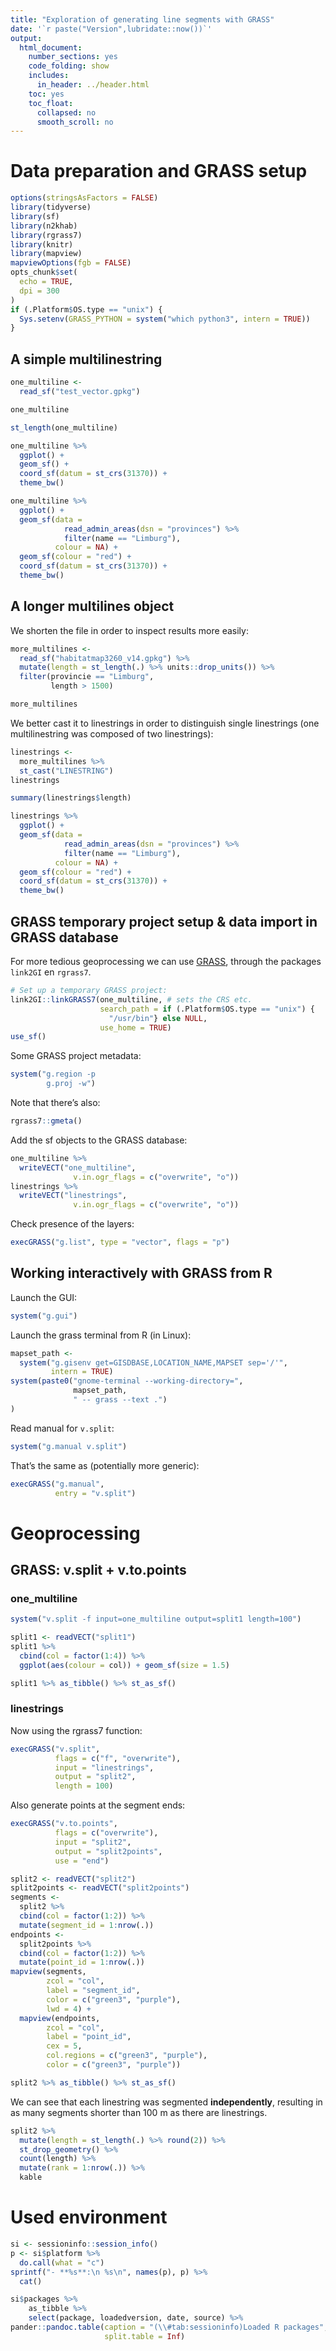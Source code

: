 ```yaml
---
title: "Exploration of generating line segments with GRASS"
date: '`r paste("Version",lubridate::now())`'
output:
  html_document:
    number_sections: yes
    code_folding: show
    includes:
      in_header: ../header.html
    toc: yes
    toc_float:
      collapsed: no
      smooth_scroll: no
---
```


# Data preparation and GRASS setup

```r
options(stringsAsFactors = FALSE)
library(tidyverse)
library(sf)
library(n2khab)
library(rgrass7)
library(knitr)
library(mapview)
mapviewOptions(fgb = FALSE)
opts_chunk$set(
  echo = TRUE,
  dpi = 300
)
if (.Platform$OS.type == "unix") {
  Sys.setenv(GRASS_PYTHON = system("which python3", intern = TRUE))
}

```

## A simple multilinestring

```r
one_multiline <- 
  read_sf("test_vector.gpkg")
```

```r
one_multiline
```


```r
st_length(one_multiline)
```


```r
one_multiline %>% 
  ggplot() +
  geom_sf() + 
  coord_sf(datum = st_crs(31370)) +
  theme_bw()
```


```r
one_multiline %>% 
  ggplot() +
  geom_sf(data = 
            read_admin_areas(dsn = "provinces") %>% 
            filter(name == "Limburg"),
          colour = NA) +
  geom_sf(colour = "red") + 
  coord_sf(datum = st_crs(31370)) +
  theme_bw()
```

## A longer multilines object

We shorten the file in order to inspect results more easily:

```r
more_multilines <- 
  read_sf("habitatmap3260_v14.gpkg") %>% 
  mutate(length = st_length(.) %>% units::drop_units()) %>% 
  filter(provincie == "Limburg",
         length > 1500)
```

```r
more_multilines
```

We better cast it to linestrings in order to distinguish single linestrings (one multilinestring was composed of two linestrings):

```r
linestrings <- 
  more_multilines %>% 
  st_cast("LINESTRING")
linestrings
```




```r
summary(linestrings$length)
```

```r
linestrings %>% 
  ggplot() +
  geom_sf(data = 
            read_admin_areas(dsn = "provinces") %>% 
            filter(name == "Limburg"),
          colour = NA) +
  geom_sf(colour = "red") + 
  coord_sf(datum = st_crs(31370)) +
  theme_bw()
```


## GRASS temporary project setup & data import in GRASS database

For more tedious geoprocessing we can use [GRASS](https://grass.osgeo.org/), through the packages `link2GI` en `rgrass7`.

```r
# Set up a temporary GRASS project:
link2GI::linkGRASS7(one_multiline, # sets the CRS etc.
                    search_path = if (.Platform$OS.type == "unix") {
                      "/usr/bin"} else NULL,
                    use_home = TRUE)
use_sf()
```

Some GRASS project metadata:

```r
system("g.region -p
        g.proj -w")
```

Note that there's also:

```r
rgrass7::gmeta()
```

Add the sf objects to the GRASS database:

```r
one_multiline %>% 
  writeVECT("one_multiline",
              v.in.ogr_flags = c("overwrite", "o"))
linestrings %>% 
  writeVECT("linestrings",
              v.in.ogr_flags = c("overwrite", "o"))
```

Check presence of the layers:

```r
execGRASS("g.list", type = "vector", flags = "p")
```

## Working interactively with GRASS from R

Launch the GUI:

```r
system("g.gui")
```

Launch the grass terminal from R (in Linux):

```r
mapset_path <- 
  system("g.gisenv get=GISDBASE,LOCATION_NAME,MAPSET sep='/'", 
         intern = TRUE)
system(paste0("gnome-terminal --working-directory=",
              mapset_path,
              " -- grass --text .")
)
```

Read manual for `v.split`:

```r
system("g.manual v.split")
```

That's the same as (potentially more generic):

```r
execGRASS("g.manual",
          entry = "v.split")
```


# Geoprocessing

## GRASS: v.split + v.to.points

### one_multiline

```r
system("v.split -f input=one_multiline output=split1 length=100")
```

```r
split1 <- readVECT("split1")
split1 %>% 
  cbind(col = factor(1:4)) %>% 
  ggplot(aes(colour = col)) + geom_sf(size = 1.5)
```

```r
split1 %>% as_tibble() %>% st_as_sf()
```

### linestrings

Now using the rgrass7 function:

```r
execGRASS("v.split",
          flags = c("f", "overwrite"),
          input = "linestrings",
          output = "split2",
          length = 100)
```

Also generate points at the segment ends:

```r
execGRASS("v.to.points",
          flags = c("overwrite"),
          input = "split2",
          output = "split2points",
          use = "end")
```


```r
split2 <- readVECT("split2")
split2points <- readVECT("split2points")
segments <- 
  split2 %>% 
  cbind(col = factor(1:2)) %>% 
  mutate(segment_id = 1:nrow(.))
endpoints <- 
  split2points %>% 
  cbind(col = factor(1:2)) %>% 
  mutate(point_id = 1:nrow(.))
mapview(segments,
        zcol = "col",
        label = "segment_id",
        color = c("green3", "purple"),
        lwd = 4) +
  mapview(endpoints,
        zcol = "col",
        label = "point_id",
        cex = 5,
        col.regions = c("green3", "purple"),
        color = c("green3", "purple"))
```

```r
split2 %>% as_tibble() %>% st_as_sf()
```

We can see that each linestring was segmented **independently**, resulting in as many segments shorter than 100 m as there are linestrings.

```r
split2 %>% 
  mutate(length = st_length(.) %>% round(2)) %>% 
  st_drop_geometry() %>% 
  count(length) %>% 
  mutate(rank = 1:nrow(.)) %>% 
  kable
```




# Used environment

```r
si <- sessioninfo::session_info()
p <- si$platform %>%
  do.call(what = "c")
sprintf("- **%s**:\n %s\n", names(p), p) %>%
  cat()
```

```r
si$packages %>%
    as_tibble %>%
    select(package, loadedversion, date, source) %>%
pander::pandoc.table(caption = "(\\#tab:sessioninfo)Loaded R packages",
                     split.table = Inf)
```




